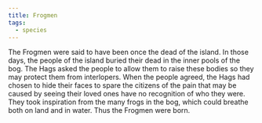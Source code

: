 ```yaml
---
title: Frogmen
tags:
  - species
---
```


<Stub />

The Frogmen were said to have been once the dead of the island. In those days,
the people of the island buried their dead in the inner pools of the bog. The
Hags asked the people to allow them to raise these bodies so they may protect
them from interlopers. When the people agreed, the Hags had chosen to hide their
faces to spare the citizens of the pain that may be caused by seeing their loved
ones have no recognition of who they were. They took inspiration from the many
frogs in the bog, which could breathe both on land and in water. Thus the
Frogmen were born.
